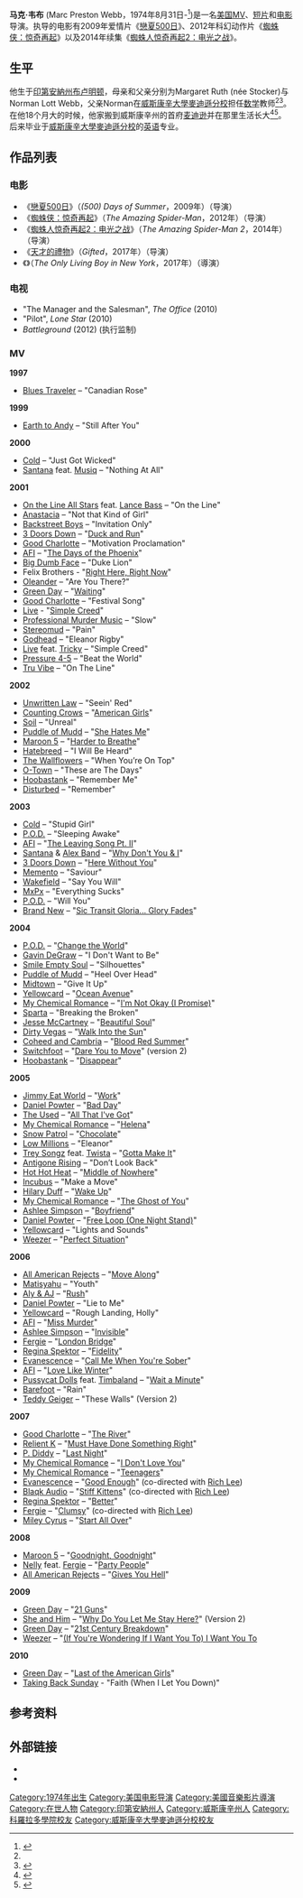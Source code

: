 {{noteTA
|G1=Show
|G2=Movie
|G3=TV
}}
{{Infobox person
|type=導演
|name=马克·韦布<br>Marc Webb
|image= Marc Webb by Gage Skidmore 2.jpg
|caption= 韦布於2013年
|birth_name=Marc Preston Webb
|birth_date={{birth date and age|1974|8|31}}
|birth_place={{USA}}，[[印第安納州|印第安納州]]，[[布卢明顿_(印第安纳州)|布卢明顿]]
|occupation=MV导演、电影导演
}}

'''马克·韦布''' (Marc Preston Webb，1974年8月31日-<ref name=dimeeht>{{cite book|last=Lott Clark|first=Susan|authorlink=|coauthors=|title=Southern letters and life in the mid 1800s|publisher=the University of Wisconsin - Madison|year=1993|location=Wisconsin|pages=|month=|url=|id=}}</ref>)是一名[[美国|美国]][[MV|MV]]、[[短片|短片]]和[[电影|电影]]导演。执导的电影有2009年爱情片《[[戀夏500日|戀夏500日]]》、2012年科幻动作片《[[蜘蛛侠：惊奇再起|蜘蛛侠：惊奇再起]]》以及2014年续集《[[蜘蛛人惊奇再起2：电光之战|蜘蛛人惊奇再起2：电光之战]]》。

==生平==
他生于[[印第安納州|印第安納州]][[布卢明顿_(印第安纳州)|布卢明顿]]，母亲和父亲分别为Margaret Ruth (née Stocker)与 Norman Lott Webb，父亲Norman在[[威斯康辛大學麥迪遜分校|威斯康辛大學麥迪遜分校]]担任[[数学|数学]]教师<ref name=dimeeht/><ref name=gni>{{cite news|last=Webb|first=Marc|coauthors=|title=Marc Webb's 500 Days of Blogging #1 - Dudes in Love|pages=|publisher=FirstShowing.net|date=2009-06-24|url=http://www.firstshowing.net/2009/06/24/marc-webbs-500-days-of-blogging-1-dudes-in-love/|accessdate=2010-07-06|archive-date=2010-08-20|archive-url=https://web.archive.org/web/20100820032148/http://www.firstshowing.net/2009/06/24/marc-webbs-500-days-of-blogging-1-dudes-in-love/|dead-url=no}}</ref>。在他18个月大的时候，他家搬到威斯康辛州的首府[[麦迪逊|麦迪逊]]并在那里生活长大<ref name=ref1>{{cite news|last=Thomas|first=Rob|coauthors=|title=Summer in the Spotlight|pages=|publisher=The Capital Times|date=2009-08-09|url=http://host.madison.com/77squaresunday/article_07e737d9-2f06-5316-a8f0-ef560e11ecc6.html|accessdate=2010-07-06|archive-date=2016-04-08|archive-url=https://web.archive.org/web/20160408131544/http://host.madison.com/77squaresunday/article_07e737d9-2f06-5316-a8f0-ef560e11ecc6.html|dead-url=no}}</ref><ref>{{cite news|last=Dudek|first=Duane|coauthors=|title=Director returning for Madison film debut|pages=|publisher=Milwaukee-Wisconsin Journal Sentinel|date=2009-04-01|url=http://www.jsonline.com/entertainment/movies/42303567.html|accessdate=2010-07-06|archive-date=2009-12-17|archive-url=https://web.archive.org/web/20091217093051/http://www.jsonline.com/entertainment/movies/42303567.html|dead-url=no}}</ref>。后来毕业于[[威斯康辛大學麥迪遜分校|威斯康辛大學麥迪遜分校]]的[[英语|英语]]专业。

== 作品列表 ==
=== 电影 ===
* 《[[戀夏500日|戀夏500日]]》（''(500) Days of Summer''，2009年）（导演）
* 《[[蜘蛛侠：惊奇再起|蜘蛛侠：惊奇再起]]》（''The Amazing Spider-Man''，2012年）（导演）
* 《[[蜘蛛人惊奇再起2：电光之战|蜘蛛人惊奇再起2：电光之战]]》（''The Amazing Spider-Man 2''，2014年）（导演）
* 《[[天才的禮物|天才的禮物]]》（''Gifted''，2017年）（导演）
* 《{{link-en|紐約寂寞男孩|The Only Living Boy in New York (film)}}》（''The Only Living Boy in New York''，2017年）（導演）

=== 电视 ===
*"The Manager and the Salesman", ''The Office'' (2010)
*"Pilot", ''Lone Star'' (2010)
*''Battleground'' (2012) (执行监制)

=== MV ===
'''1997'''

*[[Blues_Traveler|Blues Traveler]] – "Canadian Rose"

'''1999'''

*[[Earth_to_Andy|Earth to Andy]] – "Still After You"

'''2000'''

*[[Cold_(band)|Cold]] – "Just Got Wicked"
*[[Carlos_Santana|Santana]] feat. [[Musiq|Musiq]] – "Nothing At All"

'''2001'''

*[[On_the_Line_(film)|On the Line All Stars]] feat. [[Lance_Bass|Lance Bass]] – "On the Line"
*[[Anastacia|Anastacia]] – "Not that Kind of Girl"
*[[Backstreet_Boys|Backstreet Boys]] – "Invitation Only"
*[[3_Doors_Down|3 Doors Down]] – "[[Duck_and_Run|Duck and Run]]"
*[[Good_Charlotte|Good Charlotte]] – "Motivation Proclamation"
*[[AFI_(band)|AFI]] – "[[The_Days_of_the_Phoenix|The Days of the Phoenix]]"
*[[Big_Dumb_Face|Big Dumb Face]] – "Duke Lion"
*Felix Brothers - "[[Right_Here,_Right_Now_(Fatboy_Slim_song)|Right Here, Right Now]]"
*[[Oleander|Oleander]] – "Are You There?"
*[[Green_Day|Green Day]] – "[[Waiting_(Green_Day_song)|Waiting]]"
*[[Good_Charlotte|Good Charlotte]] – "Festival Song"
*[[Live_(band)|Live]] - "[[Simple_Creed|Simple Creed]]"
*[[Professional_Murder_Music|Professional Murder Music]] – "Slow"
*[[Stereomud|Stereomud]] – "Pain"
*[[Godhead_(band)|Godhead]] – "Eleanor Rigby"
*[[Live_(band)|Live]] feat. [[Tricky|Tricky]] – "Simple Creed"
*[[Pressure_4-5|Pressure 4-5]] – "Beat the World"
*[[Tru_Vibe|Tru Vibe]] – "On The Line"

'''2002'''

*[[Unwritten_Law|Unwritten Law]] – "Seein' Red"
*[[Counting_Crows|Counting Crows]] – "[[American_Girls_(Counting_Crows_song)|American Girls]]"
*[[Soil_(band)|Soil]] – "Unreal"
*[[Puddle_of_Mudd|Puddle of Mudd]] – "[[She_Hates_Me|She Hates Me]]"
*[[Maroon_5|Maroon 5]] – "[[Harder_to_Breathe|Harder to Breathe]]"
*[[Hatebreed|Hatebreed]] – "I Will Be Heard"
*[[The_Wallflowers|The Wallflowers]] – "When You’re On Top"
*[[O-Town|O-Town]] – "These are The Days"
*[[Hoobastank|Hoobastank]] – "Remember Me"
*[[Disturbed_(band)|Disturbed]] – "Remember"

'''2003'''

*[[Cold_(band)|Cold]] – "Stupid Girl"
*[[P.O.D.|P.O.D.]] – "Sleeping Awake"
*[[AFI_(band)|AFI]] – "[[The_Leaving_Song_Pt._II|The Leaving Song Pt. II]]"
*[[Carlos_Santana|Santana]] & [[Alex_Band|Alex Band]] – "[[Why_Don't_You_&_I|Why Don't You & I]]"
*[[3_Doors_Down|3 Doors Down]] – "[[Here_Without_You|Here Without You]]"
*[[Memento_(band)|Memento]] – "Saviour"
*[[Wakefield_(band)|Wakefield]] – "Say You Will"
*[[MxPx|MxPx]] – "Everything Sucks"
*[[P.O.D.|P.O.D.]] – "Will You"
*[[Brand_New|Brand New]] – "[[Sic_Transit_Gloria..._Glory_Fades|Sic Transit Gloria... Glory Fades]]"

'''2004'''

*[[P.O.D.|P.O.D.]] – "[[Change_the_World_(P.O.D._song)|Change the World]]"
*[[Gavin_DeGraw|Gavin DeGraw]] – "I Don't Want to Be"
*[[Smile_Empty_Soul|Smile Empty Soul]] – "Silhouettes"
*[[Puddle_of_Mudd|Puddle of Mudd]] – "Heel Over Head"
*[[Midtown_(band)|Midtown]] – "Give It Up"
*[[Yellowcard|Yellowcard]] – "[[Ocean_Avenue_(song)|Ocean Avenue]]"
*[[My_Chemical_Romance|My Chemical Romance]] – "[[I'm_Not_Okay_(I_Promise)|I'm Not Okay (I Promise)]]"
*[[Sparta_(band)|Sparta]] – "Breaking the Broken"
*[[Jesse_McCartney|Jesse McCartney]] – "[[Beautiful_Soul_(song)|Beautiful Soul]]"
*[[Dirty_Vegas|Dirty Vegas]] – "[[Walk_Into_the_Sun|Walk Into the Sun]]"
*[[Coheed_and_Cambria|Coheed and Cambria]] – "[[Blood_Red_Summer|Blood Red Summer]]"
*[[Switchfoot|Switchfoot]] – "[[Dare_You_to_Move|Dare You to Move]]" (version 2)
*[[Hoobastank|Hoobastank]] – "[[Disappear_(Hoobastank_song)|Disappear]]"

'''2005'''

*[[Jimmy_Eat_World|Jimmy Eat World]] – "[[Work_(Jimmy_Eat_World_song)|Work]]"
*[[Daniel_Powter|Daniel Powter]] – "[[Bad_Day_(Daniel_Powter_song)|Bad Day]]"
*[[The_Used|The Used]] – "[[All_That_I've_Got|All That I've Got]]"
*[[My_Chemical_Romance|My Chemical Romance]] – "[[Helena_(song)|Helena]]"
*[[Snow_Patrol|Snow Patrol]] – "[[Chocolate_(Snow_Patrol_song)|Chocolate]]"
*[[Low_Millions|Low Millions]] – "Eleanor"
*[[Trey_Songz|Trey Songz]] feat. [[Twista|Twista]] – "[[Gotta_Make_It|Gotta Make It]]"
*[[Antigone_Rising|Antigone Rising]] – "Don’t Look Back"
*[[Hot_Hot_Heat|Hot Hot Heat]] – "[[Middle_of_Nowhere_(Hot_Hot_Heat_single)|Middle of Nowhere]]"
*[[Incubus_(band)|Incubus]] – "Make a Move"
*[[Hilary_Duff|Hilary Duff]] – "[[Wake_Up_(Hilary_Duff_song)|Wake Up]]"
*[[My_Chemical_Romance|My Chemical Romance]] – "[[The_Ghost_of_You|The Ghost of You]]"
*[[Ashlee_Simpson|Ashlee Simpson]] – "[[Boyfriend_(Ashlee_Simpson_song)|Boyfriend]]"
*[[Daniel_Powter|Daniel Powter]] – "[[Free_Loop_(One_Night_Stand)|Free Loop (One Night Stand)]]"
*[[Yellowcard|Yellowcard]] – "Lights and Sounds"
*[[Weezer|Weezer]] – "[[Perfect_Situation|Perfect Situation]]"

'''2006'''

*[[All_American_Rejects|All American Rejects]] – "[[Move_Along_(song)|Move Along]]"
*[[Matisyahu|Matisyahu]] – "Youth"
*[[Aly_&_AJ|Aly & AJ]] – "[[Rush_(Aly_&_AJ_song)|Rush]]"
*[[Daniel_Powter|Daniel Powter]] – "Lie to Me"
*[[Yellowcard|Yellowcard]] – "Rough Landing, Holly"
*[[AFI_(band)|AFI]] – "[[Miss_Murder|Miss Murder]]"
*[[Ashlee_Simpson|Ashlee Simpson]] – "[[Invisible_(Ashlee_Simpson_song)|Invisible]]"
*[[Fergie_(singer)|Fergie]] – "[[London_Bridge_(song)|London Bridge]]"
*[[Regina_Spektor|Regina Spektor]] – "[[Fidelity_(song)|Fidelity]]"
*[[Evanescence|Evanescence]] – "[[Call_Me_When_You're_Sober|Call Me When You're Sober]]"
*[[AFI_(band)|AFI]] – "[[Love_Like_Winter|Love Like Winter]]"
*[[Pussycat_Dolls|Pussycat Dolls]] feat. [[Timbaland|Timbaland]] – "[[Wait_a_Minute_(Pussycat_Dolls_song)|Wait a Minute]]"
*[[Barefoot_(band)|Barefoot]] – "Rain"
*[[Teddy_Geiger|Teddy Geiger]] – "These Walls" (Version 2)

'''2007'''

*[[Good_Charlotte|Good Charlotte]] – "[[The_River_(Good_Charlotte_song)|The River]]"
*[[Relient_K|Relient K]] – "[[Must_Have_Done_Something_Right|Must Have Done Something Right]]"
*[[Sean_Combs|P. Diddy]] – "[[Last_Night_(Diddy_song)|Last Night]]"
*[[My_Chemical_Romance|My Chemical Romance]] – "[[I_Don't_Love_You|I Don't Love You]]"
*[[My_Chemical_Romance|My Chemical Romance]] – "[[Teenagers_(song)|Teenagers]]"
*[[Evanescence|Evanescence]] – "[[Good_Enough_(Evanescence_song)|Good Enough]]" (co-directed with [[Rich_Lee|Rich Lee]])
*[[Blaqk_Audio|Blaqk Audio]] – "[[Stiff_Kittens_(song)|Stiff Kittens]]" (co-directed with [[Rich_Lee|Rich Lee]])
*[[Regina_Spektor|Regina Spektor]] – "[[Better_(Regina_Spektor_song)|Better]]"
*[[Fergie_(singer)|Fergie]] – "[[Clumsy_(Fergie_song)|Clumsy]]" (co-directed with [[Rich_Lee|Rich Lee]])
*[[Miley_Cyrus|Miley Cyrus]] – "[[Start_All_Over|Start All Over]]"

'''2008'''

*[[Maroon_5|Maroon 5]] – "[[Goodnight_Goodnight_(Maroon_5_song)|Goodnight, Goodnight]]"
*[[Nelly|Nelly]] feat. [[Fergie_(singer)|Fergie]] – "[[Party_People_(Nelly_song)|Party People]]"
*[[All_American_Rejects|All American Rejects]] – "[[Gives_You_Hell|Gives You Hell]]"

'''2009'''

*[[Green_Day|Green Day]] – "[[21_Guns_(song)|21 Guns]]"
*[[She_and_Him|She and Him]] – "[[Why_Do_You_Let_Me_Stay_Here?|Why Do You Let Me Stay Here?]]" (Version 2)
*[[Green_Day|Green Day]] – "[[21st_Century_Breakdown_(Green_Day_song)|21st Century Breakdown]]"
*[[Weezer|Weezer]] – "[[(If_You're_Wondering_If_I_Want_You_To)_I_Want_You_To|(If You're Wondering If I Want You To) I Want You To]]

'''2010'''

*[[Green_Day|Green Day]] – "[[Last_of_the_American_Girls|Last of the American Girls]]"
*[[Taking_Back_Sunday|Taking Back Sunday]] - "Faith (When I Let You Down)"

==参考资料==
{{Reflist}}

==外部链接==
*{{IMDb name|1989536}}
*{{Twitter}}

{{Authority control}}
{{DEFAULTSORT:Webb, Marc}}
[[Category:1974年出生|Category:1974年出生]]
[[Category:美国电影导演|Category:美国电影导演]]
[[Category:美國音樂影片導演|Category:美國音樂影片導演]]
[[Category:在世人物|Category:在世人物]]
[[Category:印第安納州人|Category:印第安納州人]]
[[Category:威斯康辛州人|Category:威斯康辛州人]]
[[Category:科羅拉多學院校友|Category:科羅拉多學院校友]]
[[Category:威斯康辛大學麥迪遜分校校友|Category:威斯康辛大學麥迪遜分校校友]]